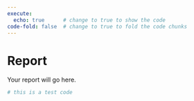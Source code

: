 ```yaml
---
execute: 
  echo: true      # change to true to show the code
code-fold: false  # change to true to fold the code chunks
---
```

# Report {-}

Your report will go here.

```r
# this is a test code
```

